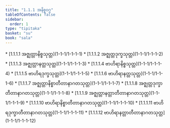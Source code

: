 ```yaml
---
title: "1.1.1 အနိစ္စဝဂ္ဂ"
tableOfContents: false
sidebar:
  order: 1
type: "tipitaka"
basket: "su"
book: "sala"
---
```



<DynamicBreadcrumb />



<TableOfContents book="sala" section="1.1.1">
* [1.1.1.1 အဇ္ဈတ္တာနိစ္စသုတ္တ](1-1-1/1-1-1-1)
* [1.1.1.2 အဇ္ဈတ္တဒုက္ခသုတ္တ](1-1-1/1-1-1-2)
* [1.1.1.3 အဇ္ဈတ္တာနတ္တသုတ္တ](1-1-1/1-1-1-3)
* [1.1.1.4 ဗာဟိရာနိစ္စသုတ္တ](1-1-1/1-1-1-4)
* [1.1.1.5 ဗာဟိရဒုက္ခသုတ္တ](1-1-1/1-1-1-5)
* [1.1.1.6 ဗာဟိရာနတ္တသုတ္တ](1-1-1/1-1-1-6)
* [1.1.1.7 အဇ္ဈတ္တာနိစ္စာတီတာနာဂတသုတ္တ](1-1-1/1-1-1-7)
* [1.1.1.8 အဇ္ဈတ္တဒုက္ခာတီတာနာဂတသုတ္တ](1-1-1/1-1-1-8)
* [1.1.1.9 အဇ္ဈတ္တာနတ္တာတီတာနာဂတသုတ္တ](1-1-1/1-1-1-9)
* [1.1.1.10 ဗာဟိရာနိစ္စာတီတာနာဂတသုတ္တ](1-1-1/1-1-1-10)
* [1.1.1.11 ဗာဟိရဒုက္ခာတီတာနာဂတသုတ္တ](1-1-1/1-1-1-11)
* [1.1.1.12 ဗာဟိရာနတ္တာတီတာနာဂတသုတ္တ](1-1-1/1-1-1-12)
</TableOfContents>